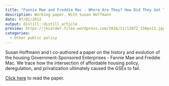 ---
title: "Fannie Mae and Freddie Mac - Where Are They? How Did They Get There?"
description: Working paper. With Susan Hoffmann
date: 07/01/2012
output: distill::distill_article
preview: https://jkcorder.files.wordpress.com/2016/11/13972_150px11.jpg
categories:
  - Other public policy
---

Susan Hoffmann and I co-authored a paper on the history and evolution of the housing Government-Sponsored Enterprises -  Fannie Mae and Freddie Mac. We trace how the intersection of affordable housing policy, deregulation, and privatization ultimately caused the GSEs to fail.

[Click here](https://jkcorder.files.wordpress.com/2017/02/fanniefreddie.pdf) to read the paper.


